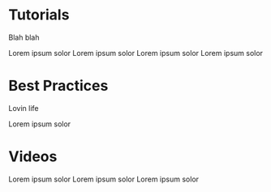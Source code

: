 # Tutorials

Blah blah

<Container>
  <Card title="Building your First Discord App" link="#open-share-moment-dialog">
    Lorem ipsum solor
  </Card>
  <Card title="Configuring App Metadata for Linked Roles" link="#embedded-links">
    Lorem ipsum solor
  </Card>
  <Card title="Hosting on Cloudflare Workers" link="#open-invite-dialog">
    Lorem ipsum solor
  </Card>
  <Card title="Upgrading to Application Commands" link="#open-share-moment-dialog">
    Lorem ipsum solor
  </Card>
</Container>

# Best Practices

Lovin life

<Container>
  <Card title="Crafting your App Directory Product Page" link="#embedded-links">
    Lorem ipsum solor
  </Card>

</Container>

# Videos

<Container>
  <Card title="What are Discord Apps?" link="#embedded-links">
    Lorem ipsum solor
  </Card>
  <Card title="Introduction to Discord's APIs" link="#embedded-links">
    Lorem ipsum solor
  </Card>
  <Card title="Features of Discord Apps" link="#embedded-links">
    Lorem ipsum solor
  </Card>
</Container>
